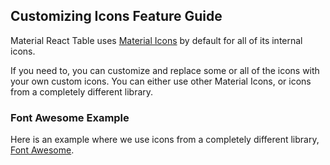 
<Head>
  <title>Material React Table Docs - Customize Icons Feature Guide</title>
  <meta
    name="description"
    content="How to use custom icons such as from Font Awesome in Material React Table"
  />
</Head>

## Customizing Icons Feature Guide

Material React Table uses [Material Icons](https://mui.com/material-ui/material-icons) by default for all of its internal icons.

If you need to, you can customize and replace some or all of the icons with your own custom icons. You can either use other Material Icons, or icons from a completely different library.

### Font Awesome Example

Here is an example where we use icons from a completely different library, [Font Awesome](https://fontawesome.com/).

<Example />
